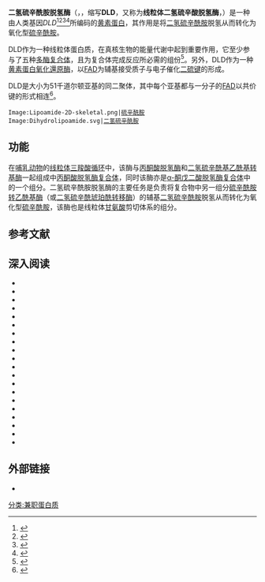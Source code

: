 {{Expand |time=2011-09-15T05:34:33+00:00 }}
{{PBB|geneid=1738}}
{{enzyme
| Name = 二氢硫辛酰胺脱氢酶
| EC_number = 1.8.1.4
| CAS_number = 9001-18-7
| IUBMB_EC_number = 1/8/1/4
| GO_code = 0004148
| image = 
| width = 
| caption = 
}}
'''二氢硫辛酰胺脱氢酶'''（{{EC|1.8.1.4}}，{{lang-en|Dihydrolipoamide dehydrogenase}}，缩写'''DLD'''，又称为'''线粒体二氢硫辛酸脱氢酶'''，{{lang|en|dihydrolipoyl dehydrogenase, mitochondrial}}）是一种由人类基因''DLD''<ref name="entrez">{{cite web| title = Entrez Gene: dihydrolipoamide dehydrogenase| url = http://www.ncbi.nlm.nih.gov/sites/entrez?Db=gene&Cmd=ShowDetailView&TermToSearch=1738| accessdate = | archive-date = 2010-03-06| archive-url = https://web.archive.org/web/20100306223724/http://www.ncbi.nlm.nih.gov/sites/entrez?Db=gene&Cmd=ShowDetailView&TermToSearch=1738| dead-url = no}}</ref><ref name="pmid3693355">{{cite journal | author = Otulakowski G, Robinson BH | title = Isolation and sequence determination of cDNA clones for porcine and human lipoamide dehydrogenase. Homology to other disulfide oxidoreductases | journal = J. Biol. Chem. | volume = 262 | issue = 36 | pages = 17313–8 |date=December 1987 | pmid = 3693355 | doi = | url = | issn = }}</ref><ref name="pmid3278312">{{cite journal | author = Pons G, Raefsky-Estrin C, Carothers DJ, Pepin RA, Javed AA, Jesse BW, Ganapathi MK, Samols D, Patel MS | title = Cloning and cDNA sequence of the dihydrolipoamide dehydrogenase component human alpha-ketoacid dehydrogenase complexes | journal = Proc. Natl. Acad. Sci. U.S.A. | volume = 85 | issue = 5 | pages = 1422–6 |date=March 1988 | pmid = 3278312 | pmc = 279783 | doi = 10.1073/pnas.85.5.1422| url = | issn = }}</ref><ref name="pmid2055113">{{cite journal | author = Scherer SW, Otulakowski G, Robinson BH, Tsui LC | title = Localization of the human dihydrolipoamide dehydrogenase gene (DLD) to 7q31----q32 | journal = Cytogenet. Cell Genet. | volume = 56 | issue = 3-4 | pages = 176–7 | year = 1991 | pmid = 2055113 | doi = 10.1159/000133081| url = | issn = }}</ref>所编码的[[黄素蛋白|黄素蛋白]]，其作用是将[[二氢硫辛酰胺|二氢硫辛酰胺]]脱氢从而转化为氧化型[[硫辛酰胺|硫辛酰胺]]。

DLD作为一种线粒体蛋白质，在真核生物的能量代谢中起到重要作用，它至少参与了五种[[多酶复合体|多酶复合体]]，且为复合体完成反应所必需的组份<ref name="Babady">{{cite journal | author = Babady NE, Pang YP, Elpeleg O, Isaya G | title = Cryptic proteolytic activity of dihydrolipoamide dehydrogenase | journal = Proceedings of the National Academy of Sciences of the United States of America | volume = 104 | issue = 15 | pages = 6158–63 | year = 2007 | pmid = 17404228 | pmc = 1851069 | doi = 10.1073/pnas.0610618104 }}</ref>。另外，DLD作为一种[[黄素蛋白|黄素蛋白]][[氧化還原酶|氧化還原酶]]，以[[黄素腺嘌呤二核苷酸|FAD]]为辅基接受质子与电子催化[[二硫键|二硫键]]的形成。

DLD是大小为51千道尔顿亚基的同二聚体，其中每个亚基都与一分子的[[黄素腺嘌呤二核苷酸|FAD]]以共价键的形式相连<ref name="Ciszak">{{cite journal | author = Ciszak EM, Makal A, Hong YS, Vettaikkorumakankauv AK, Korotchkina LG, Patel MS | title = How dihydrolipoamide dehydrogenase-binding protein binds dihydrolipoamide dehydrogenase in the human pyruvate dehydrogenase complex | journal = The Journal of Biological Chemistry | volume = 281 | issue = 1 | pages = 648–55 | year = 2006  | pmid = 16263718 | doi = 10.1074/jbc.M507850200 | url = }}</ref>。
<gallery>
 Image:Lipoamide-2D-skeletal.png|[[硫辛酰胺|硫辛酰胺]]
 Image:Dihydrolipoamide.svg|[[二氢硫辛酰胺|二氢硫辛酰胺]]
</gallery>
==功能==
在[[哺乳动物|哺乳动物]]的[[线粒体|线粒体]][[三羧酸循环|三羧酸循环]]中，该酶与[[丙酮酸脱氢酶|丙酮酸脱氢酶]]和[[二氢硫辛酰基乙酰基转基酶|二氢硫辛酰基乙酰基转基酶]]一起组成中[[丙酮酸脱氢酶复合体|丙酮酸脱氢酶复合体]]，同时该酶亦是[[酮戊二酸脱氢酶复合体|α-酮戊二酸脱氢酶复合体]]中的一个组分。二氢硫辛酰胺脱氢酶的主要任务是负责将复合物中另一组分[[硫辛酰胺转乙酰基酶|硫辛酰胺转乙酰基酶]]（或[[二氢硫辛酰琥珀酰转移酶|二氢硫辛酰琥珀酰转移酶]]）的辅基[[二氢硫辛酰胺|二氢硫辛酰胺]]脱氢从而转化为氧化型[[硫辛酰胺|硫辛酰胺]]，该酶也是线粒体[[甘氨酸|甘氨酸]]剪切体系的组分。

==参考文献==
{{reflist}}
==深入阅读==
{{refbegin | 2}}
*{{cite journal  |author=Silverberg MS, Cho JH, Rioux JD, ''et al.'' |title=Ulcerative colitis-risk loci on chromosomes 1p36 and 12q15 found by genome-wide association study. |journal=Nat. Genet. |volume=41 |issue= 2 |pages= 216–20 |year= 2009 |pmid= 19122664 |doi= 10.1038/ng.275 |pmc=2652837}}
*{{cite journal  |author=Scherer SW, Cheung J, MacDonald JR, ''et al.'' |title=Human chromosome 7: DNA sequence and biology. |journal=Science |volume=300 |issue= 5620 |pages= 767–72 |year= 2003 |pmid= 12690205 |doi= 10.1126/science.1083423 |pmc=2882961}}
*{{cite journal  |author=Brautigam CA, Chuang JL, Tomchick DR, ''et al.'' |title=Crystal structure of human dihydrolipoamide dehydrogenase: NAD+/NADH binding and the structural basis of disease-causing mutations. |journal=J. Mol. Biol. |volume=350 |issue= 3 |pages= 543–52 |year= 2005 |pmid= 15946682 |doi= 10.1016/j.jmb.2005.05.014 }}
*{{cite journal  |author= , Barrett JC, Lee JC, ''et al.'' |title=Genome-wide association study of ulcerative colitis identifies three new susceptibility loci, including the HNF4A region. |journal=Nat. Genet. |volume=41 |issue= 12 |pages= 1330–4 |year= 2009 |pmid= 19915572 |doi= 10.1038/ng.483 }}
*{{cite journal  |author=Reed LJ, Hackert ML |title=Structure-function relationships in dihydrolipoamide acyltransferases. |journal=J. Biol. Chem. |volume=265 |issue= 16 |pages= 8971–4 |year= 1990 |pmid= 2188967 |doi=  }}
*{{cite journal  |author=Ciszak EM, Makal A, Hong YS, ''et al.'' |title=How dihydrolipoamide dehydrogenase-binding protein binds dihydrolipoamide dehydrogenase in the human pyruvate dehydrogenase complex. |journal=J. Biol. Chem. |volume=281 |issue= 1 |pages= 648–55 |year= 2006 |pmid= 16263718 |doi= 10.1074/jbc.M507850200 }}
*{{cite journal  |author=Asano K, Matsushita T, Umeno J, ''et al.'' |title=A genome-wide association study identifies three new susceptibility loci for ulcerative colitis in the Japanese population. |journal=Nat. Genet. |volume=41 |issue= 12 |pages= 1325–9 |year= 2009 |pmid= 19915573 |doi= 10.1038/ng.482 }}
*{{cite journal  |author=OdiÃ¨vre MH, Chretien D, Munnich A, ''et al.'' |title=A novel mutation in the dihydrolipoamide dehydrogenase E3 subunit gene (DLD) resulting in an atypical form of alpha-ketoglutarate dehydrogenase deficiency. |journal=Hum. Mutat. |volume=25 |issue= 3 |pages= 323–4 |year= 2005 |pmid= 15712224 |doi= 10.1002/humu.9319 }}
*{{cite journal  |author=Brautigam CA, Wynn RM, Chuang JL, ''et al.'' |title=Structural insight into interactions between dihydrolipoamide dehydrogenase (E3) and E3 binding protein of human pyruvate dehydrogenase complex. |journal=Structure |volume=14 |issue= 3 |pages= 611–21 |year= 2006 |pmid= 16442803 |doi= 10.1016/j.str.2006.01.001 }}
*{{cite journal  |author=Kim H |title=Activity of human dihydrolipoamide dehydrogenase is largely reduced by mutation at isoleucine-51 to alanine. |journal=J. Biochem. Mol. Biol. |volume=39 |issue= 2 |pages= 223–7 |year= 2006 |pmid= 16584639 |doi=  }}
*{{cite journal  |author=Sugden MC, Holness MJ |title=Recent advances in mechanisms regulating glucose oxidation at the level of the pyruvate dehydrogenase complex by PDKs. |journal=Am. J. Physiol. Endocrinol. Metab. |volume=284 |issue= 5 |pages= E855-62 |year= 2003 |pmid= 12676647 |doi= 10.1152/ajpendo.00526.2002 }}
*{{cite journal  |author=Wang YC, Wang ST, Li C, ''et al.'' |title=The role of amino acids T148 and R281 in human dihydrolipoamide dehydrogenase. |journal=J. Biomed. Sci. |volume=15 |issue= 1 |pages= 37–46 |year= 2008 |pmid= 17960497 |doi= 10.1007/s11373-007-9208-9 }}
*{{cite journal  |author=Brown AM, Gordon D, Lee H, ''et al.'' |title=Association of the dihydrolipoamide dehydrogenase gene with Alzheimer's disease in an Ashkenazi Jewish population. |journal=Am. J. Med. Genet. B Neuropsychiatr. Genet. |volume=131B |issue= 1 |pages= 60–6 |year= 2004 |pmid= 15389771 |doi= 10.1002/ajmg.b.30008 }}
*{{cite journal  |author=Babady NE, Pang YP, Elpeleg O, Isaya G |title=Cryptic proteolytic activity of dihydrolipoamide dehydrogenase. |journal=Proc. Natl. Acad. Sci. U.S.A. |volume=104 |issue= 15 |pages= 6158–63 |year= 2007 |pmid= 17404228 |doi= 10.1073/pnas.0610618104 }}
*{{cite journal  |author=Wang YC, Wang ST, Li C, ''et al.'' |title=The role of N286 and D320 in the reaction mechanism of human dihydrolipoamide dehydrogenase (E3) center domain. |journal=J. Biomed. Sci. |volume=14 |issue= 2 |pages= 203–10 |year= 2007 |pmid= 17171578 |doi= 10.1007/s11373-006-9136-0 }}
*{{cite journal  |author=Foster LJ, Rudich A, Talior I, ''et al.'' |title=Insulin-dependent interactions of proteins with GLUT4 revealed through stable isotope labeling by amino acids in cell culture (SILAC). |journal=J. Proteome Res. |volume=5 |issue= 1 |pages= 64–75 |year= 2006 |pmid= 16396496 |doi= 10.1021/pr0502626 }}
*{{cite journal  |author=Kim H |title=Asparagine-473 residue is important to the efficient function of human dihydrolipoamide dehydrogenase. |journal=J. Biochem. Mol. Biol. |volume=38 |issue= 2 |pages= 248–52 |year= 2005 |pmid= 15826505 |doi=  }}
*{{cite journal  |author=Hiromasa Y, Fujisawa T, Aso Y, Roche TE |title=Organization of the cores of the mammalian pyruvate dehydrogenase complex formed by E2 and E2 plus the E3-binding protein and their capacities to bind the E1 and E3 components. |journal=J. Biol. Chem. |volume=279 |issue= 8 |pages= 6921–33 |year= 2004 |pmid= 14638692 |doi= 10.1074/jbc.M308172200 }}
*{{cite journal  |author=Wynn RM, Kato M, Machius M, ''et al.'' |title=Molecular mechanism for regulation of the human mitochondrial branched-chain alpha-ketoacid dehydrogenase complex by phosphorylation. |journal=Structure |volume=12 |issue= 12 |pages= 2185–96 |year= 2004 |pmid= 15576032 |doi= 10.1016/j.str.2004.09.013 }}
*{{cite journal  |author=Martins-de-Souza D, Gattaz WF, Schmitt A, ''et al.'' |title=Proteome analysis of schizophrenia patients Wernicke's area reveals an energy metabolism dysregulation. |journal=BMC Psychiatry |volume=9 |issue=  |pages= 17 |year= 2009 |pmid= 19405953 |doi= 10.1186/1471-244X-9-17 |pmc=2684104}}
{{refend}}

==外部链接==
* {{MeshName|Dihydrolipoamide+dehydrogenase}}
{{NLM content}}

{{PDB Gallery|geneid=1738}}
{{硫氧化还原酶}}
{{醛/酮氧化还原酶类}}
{{黄素蛋白}}
{{多酶复合体}}
{{糖酵解}}
[[分类:兼职蛋白质|分类:兼职蛋白质]]